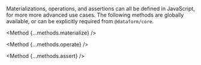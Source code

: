 

Materializations, operations, and assertions can all be defined in JavaScript, for more more advanced use cases. The following methods are globally available, or can be explicitly required from `@dataform/core`.

<Method {...methods.materialize} />

<Method {...methods.operate} />

<Method {...methods.assert} />
